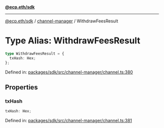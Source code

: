 [**@ecp.eth/sdk**](../../index.mdx)

***

[@ecp.eth/sdk](/sdk-reference/index.mdx) / [channel-manager](/sdk-reference/channel-manager/index.mdx) / WithdrawFeesResult

# Type Alias: WithdrawFeesResult

```ts
type WithdrawFeesResult = {
  txHash: Hex;
};
```

Defined in: [packages/sdk/src/channel-manager/channel.ts:380](https://github.com/ecp-eth/comments-monorepo/blob/main/packages/sdk/src/channel-manager/channel.ts#L380)

## Properties

### txHash

```ts
txHash: Hex;
```

Defined in: [packages/sdk/src/channel-manager/channel.ts:381](https://github.com/ecp-eth/comments-monorepo/blob/main/packages/sdk/src/channel-manager/channel.ts#L381)
